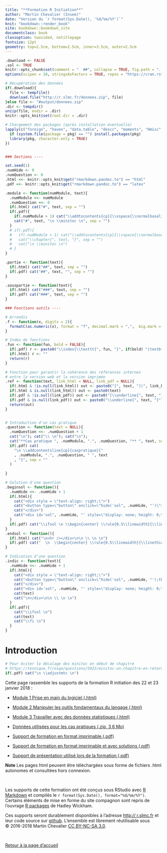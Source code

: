 ```yaml
--- 
title: "**Formation R Initiation**"
author: "Martin Chevalier (Insee)"
date: "Version du `r format(Sys.Date(), '%d/%m/%Y')`"
knit: "bookdown::render_book"
site: bookdown::bookdown_site
documentclass: book
classoption: twosided, notitlepage
fontsize: 12pt
geometry: top=2.5cm, bottom=2.5cm, inner=3.5cm, outer=2.5cm
---
```


```r
.download <- FALSE
.sol <- TRUE
knitr::opts_chunk$set(comment = "  ##", collapse = TRUE, fig.path = "../figures/")
options(scipen = 10, stringsAsFactors = TRUE, repos = "https://cran.rstudio.com/")

# Récupération des données 
if(.download){
  file <- tempfile()
  download.file("http://r.slmc.fr/donnees.zip", file)
}else file <- "#output/donnees.zip"
.dir <- tempdir()
unzip(file, exdir = .dir)
knitr::opts_knit$set(root.dir = .dir)

# Chargement des packages (après installation éventuelle)
lapply(c("foreign", "haven", "data.table", "descr", "moments", "Hmisc", "pryr", "microbenchmark"), function(pkg) {
  if (system.file(package = pkg) == "") install.packages(pkg)
  library(pkg, character.only = TRUE)
})


### Sections ----

set.seed(1)
.numHide <- 0
.numQuestion <- 0
.html <<- knitr::opts_knit$get("rmarkdown.pandoc.to") == "html"
.pdf <<- knitr::opts_knit$get("rmarkdown.pandoc.to") == "latex"

.module <- function(numModule, text){
  .numModule <<- numModule
  .numQuestion <<- 0
  if(.html) cat("#", text, sep = "")
  if(.pdf){
    if(.numModule > 1) cat("\\addtocontents{cp}{\\vspace{\\normalbaselineskip}}")
    cat("#", text, "\n \\minitoc \n", sep = "")
  }
  # if(.pdf){
  #   if(.numModule > 1) cat("\\addtocontents{cp}{\\vspace{\\normalbaselineskip}}")
  #   cat("\\chapter{", text, "}", sep = "")
  #   cat("\n \\minitoc \n")
  # }
}

.partie <- function(text){
  if(.html) cat("##", text, sep = "")
  if(.pdf) cat("##", text, "", sep = "")
}

.souspartie <- function(text){
  if(.html) cat("###", text, sep = "")
  if(.pdf) cat("###", text, sep = "")
}

### Fonctions outils ----

# Arrondis
.f <- function(x, digits = 2){
  formatC(as.numeric(x), format = "f", decimal.mark = ",",  big.mark = " ", digits = digits)
}

# Index de fonctions
.fun <- function(fun, bold = FALSE){
  if(.pdf) r <- paste0("\\index{\\texttt{", fun, "}", if(bold) "|textbf" else "",  "}")
  if(.html) r <- ""
  return(r)
}

# Fonction pour garantir la cohérence des références internes
# entre la version web et la version imprimée
.ref <- function(text, link_html = NULL, link_pdf = NULL){
  if(.html & !is.null(link_html)) out <- paste0("[", text, "](", link_html, ")")
  if(.html & is.null(link_html)) out <- paste0(text)
  if(.pdf & !is.null(link_pdf)) out <- paste0("[\\underline{", text, "}](", link_pdf, ")")
  if(.pdf & is.null(link_pdf)) out <- paste0("\\underline{", text, "}")
  return(out)
}


# Introduction d'un cas pratique
.question <- function(text = NULL){
  .numQuestion <<- .numQuestion + 1
  cat("\n"); cat("\\ \n"); cat("\n");
  cat("**Cas pratique ", .numModule, ".", .numQuestion, "** ", text, sep = "")
  if(.pdf) cat(
    "\n \\addcontentsline{cp}{caspratique}{"
    , .numModule, ".", .numQuestion, " ", text
    , "}", sep = ""
  )
  
}

# Solution d'une question
.beginsol <- function(){
  .numHide <<- .numHide + 1
  if(.html){
    cat("<div style = \"text-align: right;\">")
    cat("<button type=\"button\" onclick=\"hide('sol", .numHide, "')\">Afficher/masquer la solution</button>", sep = "")
    cat("</div>")
    cat("<div id='sol", .numHide, "' style=\"display: none; height: 0;\">\n<hr/>", sep = "")
  }
  if(.pdf) cat("\\ifsol \n \\begin{center} \\rule{0.5\\linewidth}{\\linethickness}\\end{center} \n")
}
.endsol <- function(){
  if(.html) cat("\n<hr /></div>\n\n \\ \n \n")
  if(.pdf) cat("  \n  \\begin{center} \\rule{0.5\\linewidth}{\\linethickness}\\end{center} \n \\bigskip \n \\fi \n")
}

# Indication d'une question
.indic <- function(text){
  .numHide <<- .numHide + 1
  if(.html){
    cat("<div style = \"text-align: right;\">")
    cat("<button type=\"button\" onclick=\"hide('sol", .numHide, "');this.style.display='none'\">Indication</button>", sep = "")
    cat("</div>")
    cat("<div id='sol", .numHide, "' style=\"display: none; height: 0;\">\n", sep = "")
    cat(text)
    cat("\n</div>\n\n \\ \n \n")
  }
  if(.pdf){
    cat("\\ifsol \n")
    cat(text)
    cat("\\fi \n")
  }
}

```

# Introduction {-}

```r
# Pour éviter le décalage des minitoc en début de chapitre
# https://texnique.fr/osqa/questions/5022/minitoc-un-chapitre-en-retard
if(.pdf) cat("\n \\adjustmtc \n")
```


Cette page rassemble les supports de la formation R initiation des 22 et 23 janvier 2018 :

- [Module 1 Prise en main du logiciel (.html)](module1.html)

- [Module 2 Manipuler les outils fondamentaux du langage (.html)](module2.html)

- [Module 3 Travailler avec des données statistiques (.html)](module3.html)

- [Données utilisées pour les cas pratiques (.zip, 3,6 Mo)](donnees.zip)

- [Support de formation en format imprimable (.pdf)](livret.pdf)

- [Support de formation en format imprimable et avec solutions (.pdf)](livret_sol.pdf)

- [Support de présentation utilisé lors de la formation (.pdf)](presentation.pdf)


**Note** Les pages html peuvent être téléchargées sous forme de fichiers .html autonomes et consultées hors connexion.

\ 

Les supports de cette formation ont été conçus sous RStudio avec [R Markdown](http://rmarkdown.rstudio.com/) et compilés le `r format(Sys.Date(), format="%d/%m/%Y")`. Certains éléments de mise en forme du site compagnon sont repris de l'ouvrage [R packages](http://r-pkgs.had.co.nz/) de Hadley Wickham. 
  
Ces supports seront durablement disponibles à l'adresse [http://   r.slmc.fr](http://r.slmc.fr/) et leur code source sur [github](https://github.com/martinchevalier/r_insee). L'ensemble est librement réutilisable sous &copy;\ 2016-2018 Martin Chevalier [CC BY-NC-SA 3.0](https://creativecommons.org/licenses/by-nc-sa/3.0/fr).

\ 

[Retour à la page d'accueil](..)
